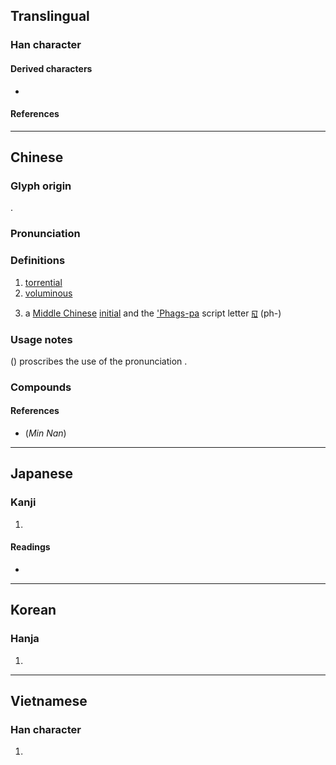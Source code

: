 {{character info/new}}
==Translingual==

===Han character===
{{Han char|rn=85|rad=水|as=10|sn=13|four=30127|canj=EYBS|ids=⿰氵旁}}

====Derived characters====
* {{l|mul|[[𬉘]], [[霶]]}}

====References====
{{Han ref|kx=0641.250|dkj=18003|dj=1049.040|hdz=31706.040|uh=6EC2}}

----

==Chinese==
{{zh-forms}}

===Glyph origin===
{{Han etym}}
{{Han compound|水|旁|c1=s|c2=p|t1=water|ls=psc}}.

===Pronunciation===
{{zh-pron
|m=pāng
|c=pong4,pong1
|mn=phōng
|mn-t=pang5
|mc=y
|oc=y
|cat=a
}}

===Definitions===
{{zh-hanzi}}

# [[torrential]]
# [[voluminous]]
# {{zh-div|母}} {{lb|zh|phonology}} a [[Middle Chinese]] [[initial]] and the [['Phags-pa]] script letter [[ꡍ]] (ph-)

===Usage notes===
''{{w|Xiandai Hanyu Guifan Cidian}}'' ({{w2|zh|pref=《|现代汉语规范词典|suf=》}}) proscribes the use of the pronunciation {{m|cmn|páng}}.

===Compounds===
{{zh-der|大雨滂沱|涕泗滂沱|淜滂|滂喜篇|滂江|滂沛|滂沱|滂沱大雨|滂浩|滂渤|滂湃|滂滂|滂澤|滂濞|滂薄|胡吹亂滂}}

====References====
* (''Min Nan'') {{thcwdq}}

----

==Japanese==

===Kanji===
{{ja-kanji|grade=|rs=水10}}

# {{rfdef|ja|sort=水10}}

====Readings====
* {{ja-readings
|goon=ほう
|kanon=ほう
|kanyoon=ぼう
|kun=ひろい}}

----

==Korean==

===Hanja===
{{ko-hanja|hangeul=방|eumhun=|rv=bang|mr=pang|y=pang}}

# {{rfdef|ko|sort=水10}}

----

==Vietnamese==

===Han character===
{{vi-hantu|[[bẵng]], [[bàng]], [[phang]], [[phẳng]]|rs=水10}}

# {{rfdef|vi|sort=水10}}